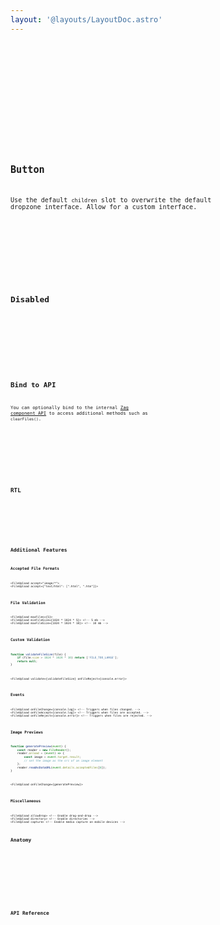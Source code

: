 ```yaml
---
layout: '@layouts/LayoutDoc.astro'
---
```




<Preview client:load>
	<Fragment slot="preview">
		<Example client:load />
	</Fragment>
	<Fragment slot="code">
		<Code code={ExampleRaw} lang="svelte" />
	</Fragment>
</Preview>

<Preview client:load>
	<Fragment slot="preview">
		<ExampleFull client:load />
	</Fragment>
	<Fragment slot="code">
		<Code code={ExampleFullRaw} lang="svelte" />
	</Fragment>
</Preview>

## Button

Use the default `children` slot to overwrite the default dropzone interface. Allow for a custom interface.

<Preview client:load>
	<Fragment slot="preview">
		<ExampleButton client:load />
	</Fragment>
	<Fragment slot="code">
		<Code code={ExampleButtonRaw} lang="svelte" />
	</Fragment>
</Preview>

## Disabled

<Preview client:load>
	<Fragment slot="preview">
		<ExampleDisabled client:load />
	</Fragment>
	<Fragment slot="code">
		<Code code={ExampleDisabledRaw} lang="svelte" />
	</Fragment>
</Preview>

## Bind to API

You can optionally bind to the internal [Zag component API](https://zagjs.com/components/react/file-upload#machine-api) to access additional methods such as `clearFiles()`.

<Preview client:load>
	<Fragment slot="preview">
		<ExampleApiBind client:load />
	</Fragment>
	<Fragment slot="code">
		<Code code={ExampleApiBindRaw} lang="svelte" />
	</Fragment>
</Preview>

## RTL

<Preview client:load>
	<Fragment slot="preview">
		<ExampleRtl client:load />
	</Fragment>
	<Fragment slot="code">
		<Code code={ExampleRtlRaw} lang="svelte" />
	</Fragment>
</Preview>

## Additional Features

### Accepted File Formats

```svelte
<FileUpload accept="image/*">
<FileUpload accept={"text/html": [".html", ".htm"]}>
```

### File Validation

```svelte
<FileUpload maxFiles={5}>
<FileUpload minFileSize={1024 * 1024 * 5}> <!-- 5 mb -->
<FileUpload maxFileSize={1024 * 1024 * 10}> <!-- 10 mb -->
```

### Custom Validation

```ts
function validateFileSize(file) {
	if (file.size > 1024 * 1024 * 10) return ['FILE_TOO_LARGE'];
	return null;
}
```

```svelte
<FileUpload validate={validateFileSize} onFileReject={console.error}>
```

### Events

```svelte
<FileUpload onFileChange={console.log}> <!-- Triggers when files changed. -->
<FileUpload onFileAccept={console.log}> <!-- Triggers when files are accepted. -->
<FileUpload onFileReject={console.error}> <!-- Triggers when files are rejected. -->
```

### Image Previews

```ts
function generatePreview(event) {
	const reader = new FileReader();
	reader.onload = (event) => {
		const image = event.target.result;
		// set the image as the src of an image element
	};
	reader.readAsDataURL(event.details.acceptedFiles[0]);
}
```

```svelte
<FileUpload onFileChange={generatePreview}>
```

### Miscellaneous

```svelte
<FileUpload allowDrop> <!-- Enable drag-and-drop -->
<FileUpload directory> <!-- Enable directories -->
<FileUpload capture> <!-- Enable media capture on mobile devices -->
```

## Anatomy

<Anatomy label="FileUpload" isComponent>
	<Anatomy tag="div">
		<Anatomy tag="input" />
		<Anatomy label="interface" />
	</Anatomy>
	<Anatomy label="fileList" tag="ul">
		<Anatomy label="file" tag="li">
			<Anatomy label="fileName" tag="p" />
			<Anatomy label="fileSize" tag="p" />
			<Anatomy label="fileButton" tag="button" />
		</Anatomy>
	</Anatomy>
</Anatomy>

## API Reference

<ApiTable />
